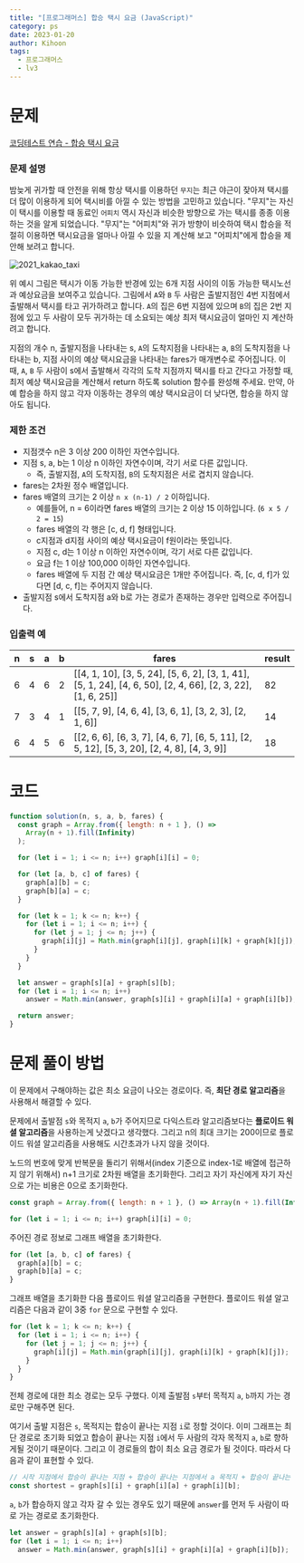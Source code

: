 ```yaml
---
title: "[프로그래머스] 합승 택시 요금 (JavaScript)"
category: ps
date: 2023-01-20
author: Kihoon
tags:
  - 프로그래머스
  - lv3
---
```


# 문제

[코딩테스트 연습 - 합승 택시 요금](https://school.programmers.co.kr/learn/courses/30/lessons/72413)

### 문제 설명

밤늦게 귀가할 때 안전을 위해 항상 택시를 이용하던 `무지`는 최근 야근이 잦아져 택시를 더 많이 이용하게 되어 택시비를 아낄 수 있는 방법을 고민하고 있습니다. "무지"는 자신이 택시를 이용할 때 동료인 `어피치` 역시 자신과 비슷한 방향으로 가는 택시를 종종 이용하는 것을 알게 되었습니다. "무지"는 "어피치"와 귀가 방향이 비슷하여 택시 합승을 적절히 이용하면 택시요금을 얼마나 아낄 수 있을 지 계산해 보고 "어피치"에게 합승을 제안해 보려고 합니다.

![2021_kakao_taxi](./image/2021_kakao_taxi_01.png)

위 예시 그림은 택시가 이동 가능한 반경에 있는 6개 지점 사이의 이동 가능한 택시노선과 예상요금을 보여주고 있습니다.
그림에서 `A`와 `B` 두 사람은 출발지점인 4번 지점에서 출발해서 택시를 타고 귀가하려고 합니다. `A`의 집은 6번 지점에 있으며 `B`의 집은 2번 지점에 있고 두 사람이 모두 귀가하는 데 소요되는 예상 최저 택시요금이 얼마인 지 계산하려고 합니다.

지점의 개수 n, 출발지점을 나타내는 s, `A`의 도착지점을 나타내는 a, `B`의 도착지점을 나타내는 b, 지점 사이의 예상 택시요금을 나타내는 fares가 매개변수로 주어집니다. 이때, `A`, `B` 두 사람이 s에서 출발해서 각각의 도착 지점까지 택시를 타고 간다고 가정할 때, 최저 예상 택시요금을 계산해서 return 하도록 solution 함수를 완성해 주세요.
만약, 아예 합승을 하지 않고 각자 이동하는 경우의 예상 택시요금이 더 낮다면, 합승을 하지 않아도 됩니다.

### 제한 조건

- 지점갯수 n은 3 이상 200 이하인 자연수입니다.
- 지점 s, a, b는 1 이상 n 이하인 자연수이며, 각기 서로 다른 값입니다.
  - 즉, 출발지점, `A`의 도착지점, `B`의 도착지점은 서로 겹치지 않습니다.
- fares는 2차원 정수 배열입니다.
- fares 배열의 크기는 2 이상 `n x (n-1) / 2` 이하입니다.
  - 예를들어, n = 6이라면 fares 배열의 크기는 2 이상 15 이하입니다. (`6 x 5 / 2 = 15`)
  - fares 배열의 각 행은 [c, d, f] 형태입니다.
  - c지점과 d지점 사이의 예상 택시요금이 f원이라는 뜻입니다.
  - 지점 c, d는 1 이상 n 이하인 자연수이며, 각기 서로 다른 값입니다.
  - 요금 f는 1 이상 100,000 이하인 자연수입니다.
  - fares 배열에 두 지점 간 예상 택시요금은 1개만 주어집니다. 즉, [c, d, f]가 있다면 [d, c, f]는 주어지지 않습니다.
- 출발지점 s에서 도착지점 a와 b로 가는 경로가 존재하는 경우만 입력으로 주어집니다.

### 입출력 예

| n   | s   | a   | b   | fares                                                                                                       | result |
| --- | --- | --- | --- | ----------------------------------------------------------------------------------------------------------- | ------ |
| 6   | 4   | 6   | 2   | [[4, 1, 10], [3, 5, 24], [5, 6, 2], [3, 1, 41], [5, 1, 24], [4, 6, 50], [2, 4, 66], [2, 3, 22], [1, 6, 25]] | 82     |
| 7   | 3   | 4   | 1   | [[5, 7, 9], [4, 6, 4], [3, 6, 1], [3, 2, 3], [2, 1, 6]]                                                     | 14     |
| 6   | 4   | 5   | 6   | [[2, 6, 6], [6, 3, 7], [4, 6, 7], [6, 5, 11], [2, 5, 12], [5, 3, 20], [2, 4, 8], [4, 3, 9]]                 | 18     |

# 코드

```jsx
function solution(n, s, a, b, fares) {
  const graph = Array.from({ length: n + 1 }, () =>
    Array(n + 1).fill(Infinity)
  );

  for (let i = 1; i <= n; i++) graph[i][i] = 0;

  for (let [a, b, c] of fares) {
    graph[a][b] = c;
    graph[b][a] = c;
  }

  for (let k = 1; k <= n; k++) {
    for (let i = 1; i <= n; i++) {
      for (let j = 1; j <= n; j++) {
        graph[i][j] = Math.min(graph[i][j], graph[i][k] + graph[k][j]);
      }
    }
  }

  let answer = graph[s][a] + graph[s][b];
  for (let i = 1; i <= n; i++)
    answer = Math.min(answer, graph[s][i] + graph[i][a] + graph[i][b]);

  return answer;
}
```

# 문제 풀이 방법

이 문제에서 구해야하는 값은 최소 요금이 나오는 경로이다. 즉, **최단 경로 알고리즘**을 사용해서 해결할 수 있다.

문제에서 출발점 `s`와 목적지 `a`, `b`가 주어지므로 다익스트라 알고리즘보다는 **플로이드 워셜 알고리즘**을 사용하는게 낫겠다고 생각했다. 그리고 n의 최대 크기는 200이므로 플로이드 워셜 알고리즘을 사용해도 시간초과가 나지 않을 것이다.

노드의 번호에 맞게 반복문을 돌리기 위해서(index 기준으로 index-1로 배열에 접근하지 않기 위해서) n+1 크기로 2차원 배열을 초기화한다. 그리고 자기 자신에게 자기 자신으로 가는 비용은 0으로 초기화한다.

```jsx
const graph = Array.from({ length: n + 1 }, () => Array(n + 1).fill(Infinity));

for (let i = 1; i <= n; i++) graph[i][i] = 0;
```

주어진 경로 정보로 그래프 배열을 초기화한다.

```jsx
for (let [a, b, c] of fares) {
  graph[a][b] = c;
  graph[b][a] = c;
}
```

그래프 배열을 초기화한 다음 플로이드 워셜 알고리즘을 구현한다. 플로이드 워셜 알고리즘은 다음과 같이 3중 `for` 문으로 구현할 수 있다.

```jsx
for (let k = 1; k <= n; k++) {
  for (let i = 1; i <= n; i++) {
    for (let j = 1; j <= n; j++) {
      graph[i][j] = Math.min(graph[i][j], graph[i][k] + graph[k][j]);
    }
  }
}
```

전체 경로에 대한 최소 경로는 모두 구했다. 이제 출발점 `s`부터 목적지 `a`, `b`까지 가는 경로만 구해주면 된다.

여기서 출발 지점은 `s`, 목적지는 합승이 끝나는 지점 `i`로 정할 것이다. 이미 그래프는 최단 경로로 초기화 되었고 합승이 끝나는 지점 `i`에서 두 사람의 각자 목적지 `a`, `b`로 향하게될 것이기 때문이다. 그리고 이 경로들의 합이 최소 요금 경로가 될 것이다. 따라서 다음과 같이 표현할 수 있다.

```jsx
// 시작 지점에서 합승이 끝나는 지점 + 합승이 끝나는 지점에서 a 목적지 + 합승이 끝나는 지점에서 b 목적지
const shortest = graph[s][i] + graph[i][a] + graph[i][b];
```

`a`, `b`가 합승하지 않고 각자 갈 수 있는 경우도 있기 때문에 `answer`를 먼저 두 사람이 따로 가는 경로로 초기화한다.

```jsx
let answer = graph[s][a] + graph[s][b];
for (let i = 1; i <= n; i++)
  answer = Math.min(answer, graph[s][i] + graph[i][a] + graph[i][b]);
```
